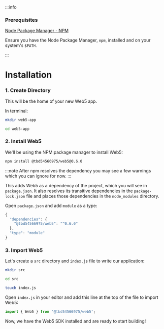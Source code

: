 
:::info
<h3>Prerequisites</h3>
<p><a href="https://docs.npmjs.com/downloading-and-installing-node-js-and-npm" 
  target="_blank">Node Package Manager - NPM</a></p>
<p>Ensure you have the Node Package Manager, <code>npm</code>, installed and on your system's <code>$PATH</code>.</p>
:::

# Installation
### 1. Create Directory
<p>This will be the home of your new Web5 app.</p>

In terminal:

```bash
mkdir web5-app
```

```bash
cd web5-app
```

### 2. Install Web5

<p>We'll be using the NPM package manager to install Web5:</p>

```bash
npm install @tbd54566975/web5@0.6.0
```

:::note
After npm resolves the dependency you may see a few warnings which you can ignore for now.
:::

This adds Web5 as a dependency of the project, which you will see in `package.json`. It also resolves its transitive dependencies in the `package-lock.json` file and places those dependencies in the `node_modules` directory.

Open `package.json` and add `module` as a type:

```js
{
  "dependencies": {
    "@tbd54566975/web5": "^0.6.0"
  },
  "type": "module"
}
```

### 3. Import Web5

Let's create a `src` directory and `index.js` file to write our application:

```bash
mkdir src
```

```bash
cd src
```

```bash
touch index.js
```

Open `index.js` in your editor and add this line at the top of the file to import Web5:
```js
import { Web5 } from '@tbd54566975/web5';
```

Now, we have the Web5 SDK installed and are ready to start building!
